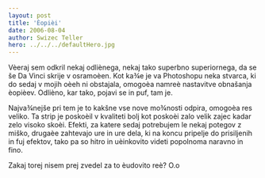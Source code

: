 ```yaml
---
layout: post
title: 'Èopièi'
date: 2006-08-04
author: Swizec Teller
hero: ../../../defaultHero.jpg
---
```

Vèeraj sem odkril nekaj odliènega, nekaj tako superbno superiornega, da se še Da Vinci skrije v osramoèen. Kot ka¾e je va Photoshopu neka stvarca, ki do sedaj v mojih oèeh ni obstajala, omogoèa namreè nastavitve obnašanja èopièev. Odlièno, kar tako, pojavi se in puf, tam je.  
  
Najva¾nejše pri tem je to kakšne vse nove mo¾nosti odpira, omogoèa res veliko. Ta strip je poskoèil v kvaliteti bolj kot poskoèi zalo velik zajec kadar zelo visoko skoèi. Efekti, za katere sedaj potrebujem le nekaj potegov z miško, drugaèe zahtevajo ure in ure dela, ki na koncu pripelje do prisiljenih in fuj efektov, tako pa so hitro in uèinkovito videti popolnoma naravno in fino.  
  
Zakaj torej nisem prej zvedel za to èudovito reè? O.o